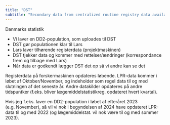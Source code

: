 ```yaml
---
title: "DST"
subtitle: "Secondary data from centralized routine registry data available on remote research server"
---
```


Danmarks statistik



* Vi laver en DD2-population, som uploades til DST
* DST gør populationen klar til Lars
* Lars laver tilhørende registerdata (projektmaskinen)
* DST tjekker data og kommer med rettelser/ændringer (korrespondance frem og tilbage med Lars) 
* Når data er godkendt lægger DST det op så vi andre kan se det

Registerdata på forskermaskinen opdateres løbende. LPR-data kommer i løbet af Oktober/November,
og indeholder som regel data til og med slutningen af det seneste år. Andre datakilder opdateres på 
andre tidspuntker (f.eks. bliver lægemiddelstatistikreg. opdateret hvert kvartal).

Hvis jeg f.eks. laver en DD2-population i løbet af efteråret 2023 (e.g. November), så vil vi nok i begyndelsen af 
2024 have opdateret LPR-data til og med 2022 (og lægemiddelstat. vil nok være til og med sommer 2023).